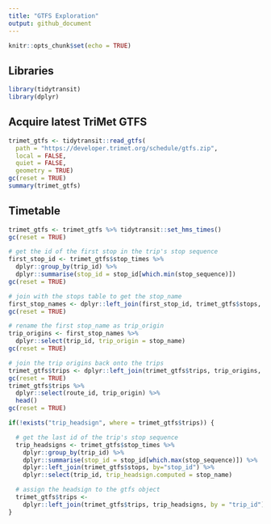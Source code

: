 ```yaml
---
title: "GTFS Exploration"
output: github_document
---
```


```r
knitr::opts_chunk$set(echo = TRUE)
```

## Libraries
```r
library(tidytransit)
library(dplyr)
```

## Acquire latest TriMet GTFS
```r
trimet_gtfs <- tidytransit::read_gtfs(
  path = "https://developer.trimet.org/schedule/gtfs.zip",
  local = FALSE,
  quiet = FALSE,
  geometry = TRUE)
gc(reset = TRUE)
summary(trimet_gtfs)

```

## Timetable
```r
trimet_gtfs <- trimet_gtfs %>% tidytransit::set_hms_times()
gc(reset = TRUE)

# get the id of the first stop in the trip's stop sequence
first_stop_id <- trimet_gtfs$stop_times %>% 
  dplyr::group_by(trip_id) %>% 
  dplyr::summarise(stop_id = stop_id[which.min(stop_sequence)])
gc(reset = TRUE)

# join with the stops table to get the stop_name
first_stop_names <- dplyr::left_join(first_stop_id, trimet_gtfs$stops, by="stop_id")
gc(reset = TRUE)

# rename the first stop_name as trip_origin
trip_origins <- first_stop_names %>% 
  dplyr::select(trip_id, trip_origin = stop_name)
gc(reset = TRUE)

# join the trip origins back onto the trips
trimet_gtfs$trips <- dplyr::left_join(trimet_gtfs$trips, trip_origins, by = "trip_id")
gc(reset = TRUE)
trimet_gtfs$trips %>%
  dplyr::select(route_id, trip_origin) %>%
  head()
gc(reset = TRUE)

if(!exists("trip_headsign", where = trimet_gtfs$trips)) {

  # get the last id of the trip's stop sequence
  trip_headsigns <- trimet_gtfs$stop_times %>%
    dplyr::group_by(trip_id) %>%
    dplyr::summarise(stop_id = stop_id[which.max(stop_sequence)]) %>%
    dplyr::left_join(trimet_gtfs$stops, by="stop_id") %>%
    dplyr::select(trip_id, trip_headsign.computed = stop_name)

  # assign the headsign to the gtfs object
  trimet_gtfs$trips <- 
    dplyr::left_join(trimet_gtfs$trips, trip_headsigns, by = "trip_id")
}

```

